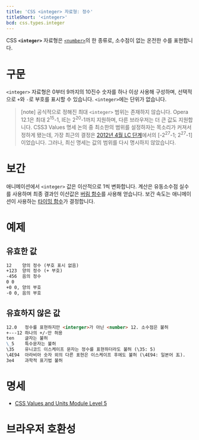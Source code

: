```yaml
---
title: 'CSS <integer> 자료형: 정수'
titleShort: '<integer>'
bcd: css.types.integer
---
```


CSS **`<integer>`** 자료형은 [`<number>`](./number)의 한 종류로, 소수점이 없는 온전한 수를 표현합니다.

# 구문

`<integer>` 자료형은 0부터 9까지의 10진수 숫자를 하나 이상 사용해 구성하며, 선택적으로 `+`와 `-`로 부호를 표시할 수 있습니다. `<integer>`에는 단위가 없습니다.

> [note]
> 공식적으로 정해진 최대 `<integer>` 범위는 존재하지 않습니다. Opera 12.1은 최대 2<sup>15</sup>-1, IE는 2<sup>20</sup>-1까지 지원하며, 다른 브라우저는 더 큰 값도 지원합니다. CSS3 Values 명세 논의 중 최소한의 범위를 설정하자는 목소리가 커져서 정하게 됐는데, 가장 최근의 결정은 [2012년 4월 LC 단계](https://lists.w3.org/Archives/Public/www-style/2012Apr/0633.html)에서의 [-2<sup>27</sup>-1; 2<sup>27</sup>-1]이었습니다. 그러나, 최신 명세는 값의 범위를 다시 명시하지 않았습니다.

# 보간

애니메이션에서 `<integer>` 값은 이산적으로 1씩 변화합니다. 계산은 유동소수점 실수를 사용하며 최종 결과인 이산값은 [버림 함수](https://ko.wikipedia.org/wiki/%EB%B0%94%EB%8B%A5_%ED%95%A8%EC%88%98%EC%99%80_%EC%B2%9C%EC%9E%A5_%ED%95%A8%EC%88%98)를 사용해 얻습니다. 보간 속도는 애니메이션이 사용하는 [타이밍 함수](./easing-function)가 결정합니다.

# 예제

## 유효한 값

```md variant=good
12    양의 정수 (부호 표시 없음)
+123  양의 정수 (+ 부호)
-456  음의 정수
0 0
+0 0, 양의 부호
-0 0, 음의 부호
```

## 유효하지 않은 값

```md variant=bad
12.0   정수를 표현하지만 <interger>가 아닌 <number> 12. 소수점은 불허
+---12 하나의 +/-만 허용
ten    글자는 불허
\_5    특수문자는 불허
\35    유니코드 이스케이프 문자는 정수를 표현하더라도 불허 (\35: 5)
\4E94  아라비아 숫자 외의 다른 표현은 이스케이프 후에도 불허 (\4E94: 일본어 五).
3e4    과학적 표기법 불허
```

# 명세

- [CSS Values and Units Module Level 5](https://drafts.csswg.org/css-values/#integers)

# 브라우저 호환성

<BrowserCompat data={props.bcd} />
